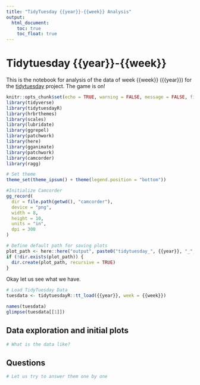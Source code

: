 ```yaml
---
title: "TidyTuesday {{year}}-{{week}} Analysis"
output: 
  html_document:
    toc: true
    toc_float: true
---
```


# Tidytuesday {{year}}-{{week}}

This is the notebook for analysis of the data of week {{week}} ({{year}}) for the [tidytuesday](https://tidytues.day) project. The game is on!

```r
knitr::opts_chunk$set(echo = TRUE, warning = FALSE, message = FALSE, fig.width = 12, fig.height = 8, cache = TRUE)
library(tidyverse)
library(tidytuesdayR)
library(hrbrthemes)
library(scales)
library(lubridate)
library(ggrepel)
library(patchwork)
library(here)
library(gganimate)
library(patchwork)
library(camcorder)
library(ragg)

# Set theme
theme_set(theme_ipsum() + theme(legend.position = "bottom"))

#Initialize Camcorder
gg_record(
  dir = file.path(getwd(), "camcorder"), 
  device = "png", 
  width = 8,     
  height = 10,   
  units = "in",  
  dpi = 300    
)

# Define default path for saving plots
plot_path <- here::here("output", paste0("tidytuesday_", {{year}}, "_", {{week}}))
if (!dir.exists(plot_path)) {
  dir.create(plot_path, recursive = TRUE)
}

```

Okay let us see what we have.

```r
# Load TidyTuesday Data
tuesdata <- tidytuesdayR::tt_load({{year}}, week = {{week}})

names(tuesdata)
glimpse(tuesdata[[1]])

```

## Data exploration and initial plots

```r
# What is the data like?

```

## Questions

```r
# Let us try to answer them one by one

```
